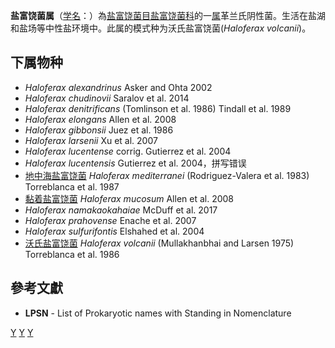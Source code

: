 {{Automatic taxobox
| taxon = Haloferax
| authority = Torreblanca et al., 1986
| type species = 沃氏盐富饶菌<br>''Haloferax volcanii''
| type species authority = (Mullakhanbhai and Larsen, 1975) Torreblanca et al., 1986
}}
'''盐富饶菌属'''（[[学名|学名]]：{{lang|la|''Haloferax''}}）為[[盐富饶菌目|盐富饶菌目]][[盐富饶菌科|盐富饶菌科]]的一[[属|属]]革兰氏阴性菌。生活在盐湖和盐场等中性盐环境中。此属的模式种为沃氏盐富饶菌(''Haloferax volcanii'')。

==下属物种==
* ''Haloferax alexandrinus'' Asker and Ohta 2002
* ''Haloferax chudinovii'' Saralov et al. 2014
* ''Haloferax denitrificans'' (Tomlinson et al. 1986) Tindall et al. 1989
* ''Haloferax elongans'' Allen et al. 2008
* ''Haloferax gibbonsii'' Juez et al. 1986
* ''Haloferax larsenii'' Xu et al. 2007
* ''Haloferax lucentense'' corrig. Gutierrez et al. 2004
* ''Haloferax lucentensis'' Gutierrez et al. 2004，拼写错误
* [[地中海盐富饶菌|地中海盐富饶菌]] ''Haloferax mediterranei'' (Rodriguez-Valera et al. 1983) Torreblanca et al. 1987
* [[黏着盐富饶菌|黏着盐富饶菌]] ''Haloferax mucosum'' Allen et al. 2008
* ''Haloferax namakaokahaiae'' McDuff et al. 2017
* ''Haloferax prahovense'' Enache et al. 2007
* ''Haloferax sulfurifontis'' Elshahed et al. 2004
* [[沃氏盐富饶菌|沃氏盐富饶菌]] ''Haloferax volcanii'' (Mullakhanbhai and Larsen 1975) Torreblanca et al. 1986

==參考文獻==
{{reflist}}
* '''LPSN''' - List of Prokaryotic names with Standing in Nomenclature

{{taxonbar}}

[[Category:革兰氏阴性菌|Y]]
[[Category:_盐富饶菌科|Y]]
[[Category:1986年描述的分类群|Y]]